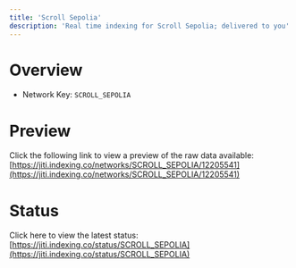 ```yaml
---
title: 'Scroll Sepolia'
description: 'Real time indexing for Scroll Sepolia; delivered to you'
---
```


# Overview
- Network Key: `SCROLL_SEPOLIA`

# Preview
Click the following link to view a preview of the raw data available: [https://jiti.indexing.co/networks/SCROLL_SEPOLIA/12205541](https://jiti.indexing.co/networks/SCROLL_SEPOLIA/12205541)

# Status
Click here to view the latest status: [https://jiti.indexing.co/status/SCROLL_SEPOLIA](https://jiti.indexing.co/status/SCROLL_SEPOLIA)
